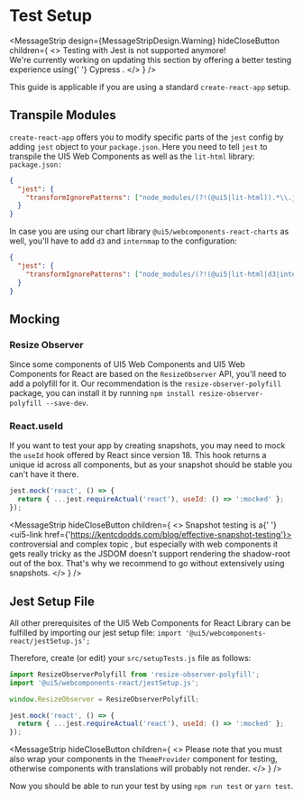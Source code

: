 
<Meta title="Test Setup" />

# Test Setup

<MessageStrip
  design={MessageStripDesign.Warning}
  hideCloseButton
  children={
    <>
      Testing with Jest is not supported anymore!
      <br />
      We're currently working on updating this section by offering a better testing experience using{' '}
      <ui5-link href="https://www.cypress.io/" target="_blank">
        Cypress
      </ui5-link>
      .
    </>
  }
/>

This guide is applicable if you are using a standard `create-react-app` setup.

<TableOfContent />

## Transpile Modules

`create-react-app` offers you to modify specific parts of the `jest` config by adding `jest` object to your `package.json`.
Here you need to tell `jest` to transpile the UI5 Web Components as well as the `lit-html` library:<br />
`package.json:`

```json
{
  "jest": {
    "transformIgnorePatterns": ["node_modules/(?!(@ui5|lit-html)).*\\.js$"]
  }
}
```

In case you are using our chart library `@ui5/webcomponents-react-charts` as well, you'll have to add `d3` and `internmap` to the configuration:

```json
{
  "jest": {
    "transformIgnorePatterns": ["node_modules/(?!(@ui5|lit-html|d3|internmap)).*\\.js$"]
  }
}
```

## Mocking

### Resize Observer

Since some components of UI5 Web Components and UI5 Web Components for React are based on the `ResizeObserver` API, you'll need to add a polyfill for it.
Our recommendation is the `resize-observer-polyfill` package, you can install it by running `npm install resize-observer-polyfill --save-dev`.

### React.useId

If you want to test your app by creating snapshots, you may need to mock the `useId` hook offered by React since version 18.
This hook returns a unique id across all components, but as your snapshot should be stable you can't have it there.

```js
jest.mock('react', () => {
  return { ...jest.requireActual('react'), useId: () => ':mocked' };
});
```

<MessageStrip
  hideCloseButton
  children={
    <>
      Snapshot testing is a{' '}
      <ui5-link href={'https://kentcdodds.com/blog/effective-snapshot-testing'}>
        controversial and complex topic
      </ui5-link>
      , but especially with web components it gets really tricky as the JSDOM doesn't support rendering the shadow-root out
      of the box. That's why we recommend to go without extensively using snapshots.
    </>
  }
/>

## Jest Setup File

All other prerequisites of the UI5 Web Components for React Library can be fulfilled by importing our jest setup file:
`import '@ui5/webcomponents-react/jestSetup.js';`

Therefore, create (or edit) your `src/setupTests.js` file as follows:

```js
import ResizeObserverPolyfill from 'resize-observer-polyfill';
import '@ui5/webcomponents-react/jestSetup.js';

window.ResizeObserver = ResizeObserverPolyfill;

jest.mock('react', () => {
  return { ...jest.requireActual('react'), useId: () => ':mocked' };
});
```

<MessageStrip
  hideCloseButton
  children={
    <>
      Please note that you must also wrap your components in the `ThemeProvider` component for testing, otherwise
      components with translations will probably not render.
    </>
  }
/>

Now you should be able to run your test by using `npm run test` or `yarn test`.

<div style={{ height: 'var(--_ui5_bar_base_height)' }} />
<Footer style={{ position: 'fixed', bottom: 0, zIndex: 2, maxHeight: 'var(--_ui5_bar_base_height)' }} />
